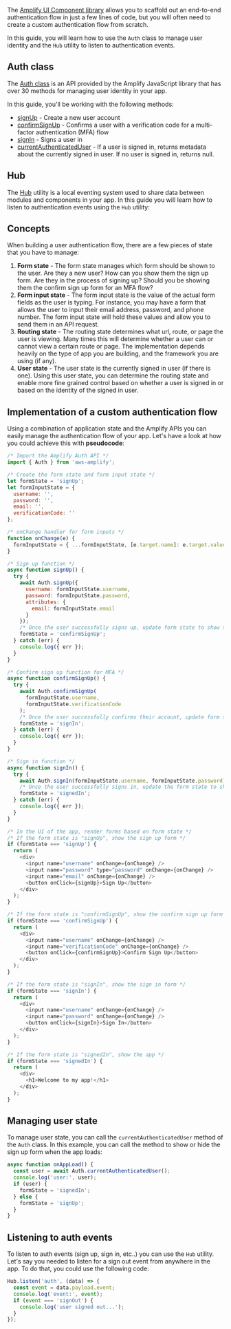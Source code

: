 The [Amplify UI Component library](https://ui.docs.amplify.aws/react/connected-components/authenticator) allows you to scaffold out an end-to-end authentication flow in just a few lines of code, but you will often need to create a custom authentication flow from scratch.

In this guide, you will learn how to use the `Auth` class to manage user identity and the `Hub` utility to listen to authentication events.

## Auth class

The [Auth class](https://aws-amplify.github.io/amplify-js/api/classes/authclass.html) is an API provided by the Amplify JavaScript library that has over 30 methods for managing user identity in your app.

In this guide, you'll be working with the following methods:

- [signUp](https://aws-amplify.github.io/amplify-js/api/classes/authclass.html#signup) - Create a new user account
- [confirmSignUp](https://aws-amplify.github.io/amplify-js/api/classes/authclass.html#confirmsignup) - Confirms a user with a verification code for a multi-factor authentication (MFA) flow
- [signIn](https://aws-amplify.github.io/amplify-js/api/classes/authclass.html#signin) - Signs a user in
- [currentAuthenticatedUser](https://aws-amplify.github.io/amplify-js/api/classes/authclass.html#currentauthenticateduser) - If a user is signed in, returns metadata about the currently signed in user. If no user is signed in, returns null.

## Hub

The [Hub](/[platform]/build-a-backend/utilities/hub/) utility is a local eventing system used to share data between modules and components in your app. In this guide you will learn how to listen to authentication events using the `Hub` utility:

## Concepts

When building a user authentication flow, there are a few pieces of state that you have to manage:

1. **Form state** - The form state manages which form should be shown to the user. Are they a new user? How can you show them the sign up form. Are they in the process of signing up? Should you be showing them the confirm sign up form for an MFA flow?
2. **Form input state** - The form input state is the value of the actual form fields as the user is typing. For instance, you may have a form that allows the user to input their email address, password, and phone number. The form input state will hold these values and allow you to send them in an API request.
3. **Routing state** - The routing state determines what url, route, or page the user is viewing. Many times this will determine whether a user can or cannot view a certain route or page. The implementation depends heavily on the type of app you are building, and the framework you are using (if any).
4. **User state** - The user state is the currently signed in user (if there is one). Using this user state, you can determine the routing state and enable more fine grained control based on whether a user is signed in or based on the identity of the signed in user.

<!-- This guide will cover strategies for handling __form state__, __form input state__, and __user state__ but will not be covering routing state as this is very dependent on the framework. -->

## Implementation of a custom authentication flow

Using a combination of application state and the Amplify APIs you can easily manage the authentication flow of your app. Let's have a look at how you could achieve this with **pseudocode**:

```javascript
/* Import the Amplify Auth API */
import { Auth } from 'aws-amplify';

/* Create the form state and form input state */
let formState = 'signUp';
let formInputState = {
  username: '',
  password: '',
  email: '',
  verificationCode: ''
};

/* onChange handler for form inputs */
function onChange(e) {
  formInputState = { ...formInputState, [e.target.name]: e.target.value };
}

/* Sign up function */
async function signUp() {
  try {
    await Auth.signUp({
      username: formInputState.username,
      password: formInputState.password,
      attributes: {
        email: formInputState.email
      }
    });
    /* Once the user successfully signs up, update form state to show the confirm sign up form for MFA */
    formState = 'confirmSignUp';
  } catch (err) {
    console.log({ err });
  }
}

/* Confirm sign up function for MFA */
async function confirmSignUp() {
  try {
    await Auth.confirmSignUp(
      formInputState.username,
      formInputState.verificationCode
    );
    /* Once the user successfully confirms their account, update form state to show the sign in form*/
    formState = 'signIn';
  } catch (err) {
    console.log({ err });
  }
}

/* Sign in function */
async function signIn() {
  try {
    await Auth.signIn(formInputState.username, formInputState.password);
    /* Once the user successfully signs in, update the form state to show the signed in state */
    formState = 'signedIn';
  } catch (err) {
    console.log({ err });
  }
}

/* In the UI of the app, render forms based on form state */
/* If the form state is "signUp", show the sign up form */
if (formState === 'signUp') {
  return (
    <div>
      <input name="username" onChange={onChange} />
      <input name="password" type="password" onChange={onChange} />
      <input name="email" onChange={onChange} />
      <button onClick={signUp}>Sign Up</button>
    </div>
  );
}

/* If the form state is "confirmSignUp", show the confirm sign up form */
if (formState === 'confirmSignUp') {
  return (
    <div>
      <input name="username" onChange={onChange} />
      <input name="verificationCode" onChange={onChange} />
      <button onClick={confirmSignUp}>Confirm Sign Up</button>
    </div>
  );
}

/* If the form state is "signIn", show the sign in form */
if (formState === 'signIn') {
  return (
    <div>
      <input name="username" onChange={onChange} />
      <input name="password" onChange={onChange} />
      <button onClick={signIn}>Sign In</button>
    </div>
  );
}

/* If the form state is "signedIn", show the app */
if (formState === 'signedIn') {
  return (
    <div>
      <h1>Welcome to my app!</h1>
    </div>
  );
}
```

## Managing user state

To manage user state, you can call the `currentAuthenticatedUser` method of the `Auth` class. In this example, you can call the method to show or hide the sign up form when the app loads:

```javascript
async function onAppLoad() {
  const user = await Auth.currentAuthenticatedUser();
  console.log('user:', user);
  if (user) {
    formState = 'signedIn';
  } else {
    formState = 'signUp';
  }
}
```

## Listening to auth events

To listen to auth events (sign up, sign in, etc..) you can use the `Hub` utility. Let's say you needed to listen for a sign out event from anywhere in the app. To do that, you could use the following code:

```javascript
Hub.listen('auth', (data) => {
  const event = data.payload.event;
  console.log('event:', event);
  if (event === 'signOut') {
    console.log('user signed out...');
  }
});
```
